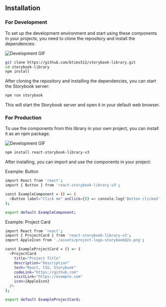 
<Meta title="Installation" />

## Installation

### For Development

To set up the development environment and start using these components in your projects, you need to clone the repository and install the dependencies:

![Development GIF](git-clone.gif)

```bash
git clone https://github.com/btims512/storybook-library.git
cd storybook-library
npm install
```

After cloning the repository and installing the dependencies, you can start the Storybook server:

```bash
npm run storybook
```

This will start the Storybook server and open it in your default web browser.

### For Production

To use the components from this library in your own project, you can install it as an npm package.

![Development GIF](npm-install.gif)

```bash
npm install react-storybook-library-v3
```

After installing, you can import and use the components in your project:

Example: Button

```bash
import React from 'react';
import { Button } from 'react-storybook-library-v3';

const ExampleComponent = () => (
  <Button label="Click me" onClick={() => console.log('Button clicked')} />
);

export default ExampleComponent;
```

Example: Project Card

```bash
import React from 'react';
import { ProjectCard } from 'react-storybook-library-v3';
import AppleIcon from './assets/project-logo-storybook@2x.png';

const ExampleProjectCard = () => (
  <ProjectCard
    title="Project Title"
    description="Description"
    tech="React, CSS, Storybook"
    codeLink="https://github.com"
    visitLink="https://example.com"
    icon={AppleIcon}
  />
);

export default ExampleProjectCard;
```
